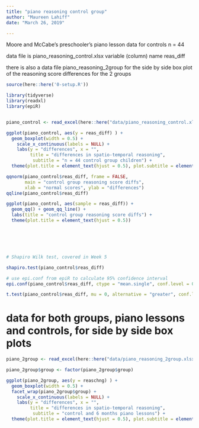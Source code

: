 ```yaml
---
title: "piano reasoning control group"
author: "Maureen Lahiff"
date: "March 26, 2019"

---
```


Moore and McCabe's preschooler's piano lesson data for controls n = 44

data file is piano_reasoning_control.xlsx
variable (column) name reas_diff

there is also a data file piano_reasoning_2group for the side by side box plot
of the reasoning score differences for the 2 groups


```r
source(here::here('0-setup.R'))

library(tidyverse)
library(readxl)
library(epiR)


piano_control <- read_excel(here::here("data/piano_reasoning_control.xlsx"))
```

```r

ggplot(piano_control, aes(y = reas_diff) ) +
  geom_boxplot(width = 0.5) +
    scale_x_continuous(labels = NULL) +
    labs(y = "differences", x = "",      
         title = "differences in spatio-temporal reasoning", 
          subtitle = "n = 44 control group children") +
  theme(plot.title = element_text(hjust = 0.5), plot.subtitle = element_text(hjust = 0.5))

```

```r

qqnorm(piano_control$reas_diff, frame = FALSE,
       main = "control group reasoning score diffs",
       xlab = "normal scores", ylab = "differences")
qqline(piano_control$reas_diff)

```

``` r

ggplot(piano_control, aes(sample = reas_diff)) +
  geom_qq() + geom_qq_line() +
  labs(title = "control group reasoning score diffs") +
  theme(plot.title = element_text(hjust = 0.5))






# Shapiro Wilk test, covered in Week 5

shapiro.test(piano_control$reas_diff)

```

```r

# use epi.conf from epiR to calculate 95% confidence interval
epi.conf(piano_control$reas_diff, ctype = "mean.single", conf.level = 0.95)

```
```r

t.test(piano_control$reas_diff, mu = 0, alternative = "greater", conf.level = .95)

```


# data for both groups, piano lessons and controls, for side by side box plots

```r
piano_2group <- read_excel(here::here("data/piano_reasoning_2group.xlsx"))
```

```r

piano_2group$group <- factor(piano_2group$group)

ggplot(piano_2group, aes(y = reaschng) ) +
  geom_boxplot(width = 0.5) +
  facet_wrap(piano_2group$group) +
    scale_x_continuous(labels = NULL) +
    labs(y = "differences", x = "",      
         title = "differences in spatio-temporal reasoning", 
          subtitle = "control and 6 months piano lessons") +
  theme(plot.title = element_text(hjust = 0.5), plot.subtitle = element_text(hjust = 0.5))

```
